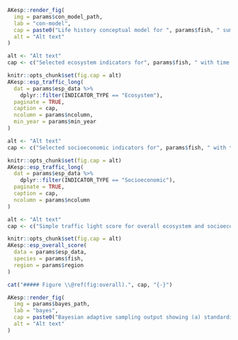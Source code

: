 ```r
AKesp::render_fig(
  img = params$con_model_path,
  lab = "con-model",
  cap = paste0("Life history conceptual model for ", params$fish, " summarizing ecological information and key ecosystem processes affecting survival by life history stage. Red text means increases in process negatively affect survival, while blue text means increases in process positively affect survival."),
  alt = "Alt text"
)
```


```r
alt <- "Alt text"
cap <- c("Selected ecosystem indicators for", params$fish, " with time series ranging from", min(params$esp_data$YEAR), "– present. Upper and lower solid green horizontal lines are 90th and 10th percentiles of time series. Dotted green horizontal line is the mean of the time series. Light green shaded areas represent the most recent year of the traffic light analysis results.")

knitr::opts_chunk$set(fig.cap = alt)
AKesp::esp_traffic_long(
  dat = params$esp_data %>%
    dplyr::filter(INDICATOR_TYPE == "Ecosystem"),
  paginate = TRUE,
  caption = cap,
  ncolumn = params$ncolumn,
  min_year = params$min_year
)
```


```r
alt <- "Alt text"
cap <- c("Selected socioeconomic indicators for", params$fish, " with time series ranging from", min(params$esp_data$YEAR), "– present. Upper and lower solid green horizontal lines are 90th and 10th percentiles of time series. Dotted green horizontal line is the mean of the time series. Light green shaded areas represent the most recent year of the traffic light analysis results.")

knitr::opts_chunk$set(fig.cap = alt)
AKesp::esp_traffic_long(
  dat = params$esp_data %>%
    dplyr::filter(INDICATOR_TYPE == "Socioeconomic"),
  paginate = TRUE,
  caption = cap,
  ncolumn = params$ncolumn
)
```


```r
alt <- "Alt text"
cap <- c("Simple traffic light score for overall ecosystem and socioeconomic categories from 2000 to present.")

knitr::opts_chunk$set(fig.cap = alt)
AKesp::esp_overall_score(
  data = params$esp_data,
  species = params$fish,
  region = params$region
)

cat("##### Figure \\@ref(fig:overall).", cap, "{-}")
```


```r
AKesp::render_fig(
  img = params$bayes_path,
  lab = "bayes",
  cap = paste0("Bayesian adaptive sampling output showing (a) standardized covariates prior to subsetting and (b) the mean relationship and uncertainty (95% confidence intervals) with log ", params$fish, " recruitment, in each estimated effect (left bottom graph), and marginal inclusion probabilities (right bottom graph) for each predictor variable of the subsetted covariate set"),
  alt = "Alt text"
)
```
